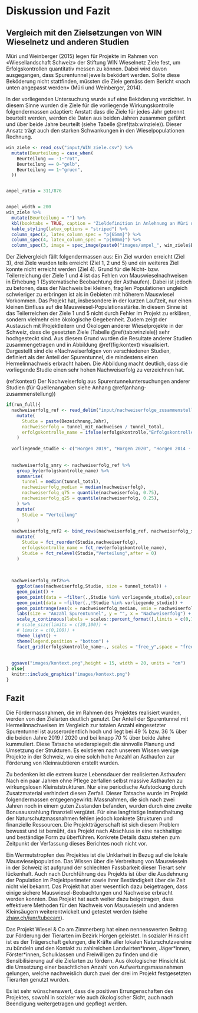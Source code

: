 # Diskussion und Fazit

## Vergleich mit den Zielsetzungen von WIN Wieselnetz und anderen Studien

Müri und Weinberger (2015) legen für Projekte im Rahmen von «Wiesellandschaft Schweiz» der Stiftung WIN Wieselnetz Ziele fest, um Erfolgskontrollen quantitativ messen zu können. Dabei wird davon ausgegangen, dass Spurentunnel jeweils beködert werden. Sollte diese Beköderung nicht stattfinden, müssten die Ziele gemäss dem Bericht «nach unten angepasst werden» (Müri und Weinberger, 2014).

In der vorliegenden Untersuchung wurde auf eine Beköderung verzichtet. In diesem Sinne wurden die Ziele für die vorliegende Wirkungskontrolle folgendermassen adaptiert: Anstatt dass die Ziele für jedes Jahr getrennt beurteilt werden, werden die Daten aus beiden Jahren zusammen geführt und über beide Jahre beurteilt (siehe Tabelle \@ref(tab:winziele)). Dieser Ansatz trägt auch den starken Schwankungen in den Wieselpopulationen Rechnung.


```r

win_ziele <- read_csv("input/WIN_ziele.csv") %>%
  mutate(Beurteilung = case_when(
    Beurteilung == -1~"rot",
    Beurteilung == 0~"gelb",
    Beurteilung == 1~"gruen",
  ))


ampel_ratio = 311/876


ampel_width = 200
win_ziele %>%
  mutate(Beurteilung = "") %>%
  kbl(booktabs = TRUE, caption = "Zieldefinition in Anlehnung an Müri und Weinberger (2014) sowie ihre Beurteilung und Bemerkungen.") %>%
  kable_styling(latex_options = "striped") %>%
  column_spec(2, latex_column_spec = "p{65mm}") %>%
  column_spec(4, latex_column_spec = "p{60mm}") %>%
  column_spec(3, image = spec_image(paste0("images/ampel_", win_ziele$Beurteilung, ".png"), ampel_width,ampel_width*ampel_ratio),latex_valign = "m")

```


Der Zielvergleich fällt folgendermassen aus: Ein Ziel wurden erreicht (Ziel 3), drei Ziele wurden teils erreicht (Ziel 1, 2 und 5) und ein weiteres Ziel konnte nicht erreicht werden (Ziel 4). Grund für die Nicht- bzw. Teilerreichung der Ziele 1 und 4 ist das Fehlen von Mauswieselnachweisen in Erhebung 1 (Systematische Beobachtung der Asthaufen). Dabei ist jedoch zu betonen, dass der Nachweis bei kleinen, fragilen Populationen ungleich schwieriger zu erbringen ist als in Gebieten mit höherem Mauswiesel Vorkommen. Das Projekt hat, insbesondere in der kurzen Laufzeit, nur einen kleinen Einfluss auf die Mauswiesel-Populationsstärke. In diesem Sinne ist das Teilerreichen der Ziele 1 und 5 nicht durch Fehler im Projekt zu erklären, sondern vielmehr eine ökologische Gegebenheit. Zudem zeigt der Austausch mit Projektleitern und Ökologen anderer Wieselprojekte in der Schweiz, dass die gesetzten Ziele (Tabelle \@ref(tab:winziele)) sehr hochgesteckt sind. Aus diesem Grund wurden die Resultate anderer Studien zusammengetragen und in Abbildung \@ref(fig:kontext) visualisiert. Dargestellt sind die «Nachweiserfolge» von verschiedenen Studien, definiert als der Anteil der Spurentunnel, die mindestens einen Hermelinnachweis erbracht haben. Die Abbildung macht deutlich, dass die vorliegende Studie einen sehr hohen Nachweiserfolg zu verzeichnen hat.

(ref:kontext) Der Nachweiserfolg aus Spurentunneluntersuchungen anderer Studien (für Quellenangaben siehe Anhang \@ref(anhang-zusammenstellung))

```r
if(run_full){
  nachweiserfolg_ref <- read_delim("input/nachweiserfolge_zusammenstellung.csv", ";") %>%
    mutate(
      Studie = paste(Bezeichnung,Jahr),
      nachweiserfolg = tunnel_mit_nachweisen / tunnel_total,
      erfolgskontrolle_name = ifelse(erfolgskontrolle,"Erfolgskontrollen","andere Untersuchungen"),
    )
  
  vorliegende_studie <- c("Horgen 2019", "Horgen 2020", "Horgen 2014 - 2019")
  
  
  nachweiserfolg_smry <- nachweiserfolg_ref %>%
    group_by(erfolgskontrolle_name) %>%
    summarise(
      tunnel = median(tunnel_total),
      nachweiserfolg_median = median(nachweiserfolg),
      nachweiserfolg_q75 = quantile(nachweiserfolg, 0.75),
      nachweiserfolg_q25 = quantile(nachweiserfolg, 0.25),
    ) %>%
    mutate(
      Studie = "Verteilung"
    )
  
  nachweiserfolg_ref2 <- bind_rows(nachweiserfolg_ref, nachweiserfolg_smry) %>%
    mutate(
      Studie = fct_reorder(Studie,nachweiserfolg),
      erfolgskontrolle_name = fct_rev(erfolgskontrolle_name),
      Studie = fct_relevel(Studie,"Verteilung",after = 0)
    )
  
  
  
  nachweiserfolg_ref2%>%
    ggplot(aes(nachweiserfolg,Studie, size = tunnel_total)) +
    geom_point() +
    geom_point(data = ~filter(.,Studie %in% vorliegende_studie),colour = "red") +
    geom_point(data = ~filter(.,!Studie %in% vorliegende_studie)) +
    geom_pointrange(aes(x = nachweiserfolg_median, xmin = nachweiserfolg_q25, xmax = nachweiserfolg_q75, y = Studie),inherit.aes = FALSE) +
    labs(size = "Anzahl Spurentunnel", y = "", x = "Nachweiserfolg") +
    scale_x_continuous(labels = scales::percent_format(),limits = c(0,1)) +
    # scale_size(limits = c(20,100)) +
    # lims(x = c(0,100)) +
    theme_light() +
    theme(legend.position = "bottom") +
    facet_grid(erfolgskontrolle_name~., scales = "free_y",space = "free")
  
  
  ggsave("images/kontext.png",height = 15, width = 20, units = "cm")
} else{
  knitr::include_graphics("images/kontext.png")
}


```

## Fazit

Die Fördermassnahmen, die im Rahmen des Projektes realisiert wurden, werden von den Zielarten deutlich genutzt. Der Anteil der Spurentunnel mit Hermelinnachweisen im Vergleich zur totalen Anzahl eingesetzter Spurentunnel ist ausserordentlich hoch und liegt bei 49 % bzw. 36 % über die beiden Jahre 2019 / 2020 und bei knapp 70 % über beide Jahre kummuliert. Diese Tatsache wiederspiegelt die sinnvolle Planung und Umsetzung der Strukturen. Es existieren nach unserem Wissen wenige Projekte in der Schweiz, wo eine solch hohe Anzahl an Asthaufen zur Förderung von Kleinraubtieren erstellt wurden.

Zu bedenken ist die extrem kurze Lebensdauer der realisierten Asthaufen: Nach ein paar Jahren ohne Pflege zerfallen selbst massive Asthaufen zu wirkungslosen Kleinststrukturen. Nur eine periodische Aufstockung durch Zusatzmaterial verhindert diesen Zerfall. Dieser Tatsache wurde im Projekt folgendermassen entgegengewirkt: Massnahmen, die sich nach zwei Jahren noch in einem guten Zustanden befanden, wurden durch eine zweite Bonusauszahlung finanziell vergütet. Für eine langfristige Instandhaltung der Naturschutzmassnahmen fehlen jedoch konkrete Strukturen und finanzielle Ressourcen. Die Projektträgerschaft ist sich diesem Problem bewusst und ist bemüht, das Projekt nach Abschluss in eine nachhaltige und beständige Form zu überführen. Konkrete Details dazu stehen zum Zeitpunkt der Verfassung dieses Berichtes noch nicht vor.

Ein Wermutstropfen des Projektes ist die Unklarheit in Bezug auf die lokale Mauswieselpopulation. Das Wissen über die Verbreitung von Mauswieseln in der Schweiz ist aufgrund der schlechten Fassbarkeit dieser Tierart sehr lückenhaft. Auch nach Durchführung des Projekts ist über die Ausdehnung der Population im Projektperimeter sowie ihrer Beständigkeit über die Zeit nicht viel bekannt. Das Projekt hat aber wesentlich dazu beigetragen, dass einige sichere Mauswiesel-Beobachtungen und Nachweise erbracht werden konnten. Das Projekt hat auch weiter dazu beigetragen, dass effektivere Methoden für den Nachweis von Mauswieseln und anderen Kleinsäugern weiterentwickelt und getestet werden (siehe [zhaw.ch/iunr/tubecam](http://www.zhaw.ch/iunr/tubecam)).

Das Projekt Wiesel &amp; Co am Zimmerberg hat einen nennenswerten Beitrag zur Förderung der Tierarten im Bezirk Horgen geleistet. In sozialer Hinsicht ist es der Trägerschaft gelungen, die Kräfte aller lokalen Naturschutzvereine zu bündeln und den Kontakt zu zahlreichen Landwirten\*innen, Jäger\*innen, Förster\*innen, Schulklassen und Freiwilligen zu finden und die Sensibilisierung auf die Zielarten zu fördern. Aus ökologischer Hinsicht ist die Umsetzung einer beachtlichen Anzahl von Aufwertungsmassnahmen gelungen, welche nachweislich durch zwei der drei im Projekt festgesetzten Tierarten genutzt wurden.

Es ist sehr wünschenswert, dass die positiven Errungenschaften des Projektes, sowohl in sozialer wie auch ökologischer Sicht, auch nach Beendigung weitergetragen und gepflegt werden.
